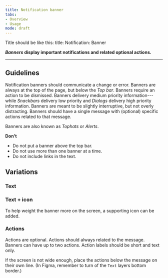 ```yaml
---
title: Notification banner 
tabs: 
- Overview
- Usage
mode: draft
---
```


Title should be like this: 
title: Notification: Banner 

***Banners* display important notifications and related optional actions.**
<!--One to two sentences as an introduction to the component-->

***

## Guidelines
<!--List how to use it, sizes, widths, grid interactions, color allowances -->

Notification banners should communicate a change or error. Banners are always at the top of the page, but below the *Top bar*. Banners require an action to be dismissed. Banners delivery medium priority information---while *Snackbars* delivery low priority and *Dialogs* delivery high priority information. Banners are meant to be slightly interruptive, but not overly distracting. Banners should have a single message with (optional) specific actions related to that message. 


Banners are also known as *Tophats* or *Alerts*. 


**Don't**
<!--Bullet point list if needed -->

* Do not put a banner above the top bar. 
* Do not use more than one banner at a time. 
* Do not include links in the text. 

## Variations 
<!--One ### heading per frame in Figma, explaining each component in that frame. One 'content' section per variation if needed -->

<Embed url="https://www.figma.com/file/0bGXR2sCwMVSDNyyzu5BXrO5/Desktop-UI?node-id=2628%3A13227" />



### Text 




### Text + icon

To help weight the banner more on the screen, a supporting icon can be added. 


### Actions

Actions are optional. Actions should always related to the message. Banners can have up to two actions. Action labels should be short and text only.

If the screen is not wide enough, place the actions below the message on their own line. (In Figma, remember to turn of the `Text` layers bottom border.)

